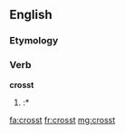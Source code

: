 ==English==

===Etymology===
{{suffix|cross|t}}

===Verb===
'''crosst'''

# {{archaic}} {{en-past of|cross}}
#:* {{quote-book
 |year=2009
 |year_published=
 |edition=
 |editor=
 |author=Noeleen McIlvenna
 |quotee=journal, 1711
 |title=A Very Mutinous People
 |chapter=
 |url=http://books.google.com/books?id=xMJjRq_dJLgC&pg=PA18&lpg=PA18&dq=%22crosst%22&source=bl&ots=FQPuG-QLrg&sig=h1Ef7SmhUVnk3Jert-EioJpadOs&hl=en&redir_esc=y#v=onepage&q=%22crosst%22&f=false
 |genre=
 |publisher=Univ of North Carolina Press
 |isbn=9780807832868
 |page=18
 |passage=In this 6 mile we '''Crosst''' several miring branches in which we were all terribly [[bedaub]]ed … Having almost spent the day in this toilsome [[tho]] short Journey.
}}

[[fa:crosst]]
[[fr:crosst]]
[[mg:crosst]]